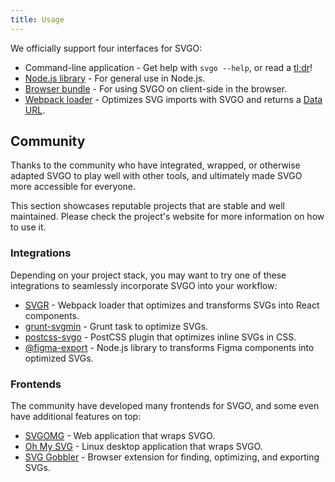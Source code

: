 ```yaml
---
title: Usage
---
```


We officially support four interfaces for SVGO:

- Command-line application - Get help with `svgo --help`, or read a [tl;dr](https://github.com/tldr-pages/tldr/blob/main/pages/common/svgo.md)!
- [Node.js library](./01-node.mdx) - For general use in Node.js.
- [Browser bundle](./02-browser.mdx) - For using SVGO on client-side in the browser.
- [Webpack loader](https://www.npmjs.com/package/svgo-loader) - Optimizes SVG imports with SVGO and returns a [Data URL](https://developer.mozilla.org/en-US/docs/Web/URI/Reference/Schemes/data).

## Community

Thanks to the community who have integrated, wrapped, or otherwise adapted SVGO to play well with other tools, and ultimately made SVGO more accessible for everyone.

This section showcases reputable projects that are stable and well maintained. Please check the project's website for more information on how to use it.

### Integrations

Depending on your project stack, you may want to try one of these integrations to seamlessly incorporate SVGO into your workflow:

- [SVGR](https://react-svgr.com) - Webpack loader that optimizes and transforms SVGs into React components.
- [grunt-svgmin](https://www.npmjs.com/package/grunt-svgmin) - Grunt task to optimize SVGs.
- [postcss-svgo](https://www.npmjs.com/package/postcss-svgo) - PostCSS plugin that optimizes inline SVGs in CSS.
- [@figma-export](https://github.com/marcomontalbano/figma-export) - Node.js library to transforms Figma components into optimized SVGs.

### Frontends

The community have developed many frontends for SVGO, and some even have additional features on top:

- [SVGOMG](https://jakearchibald.github.io/svgomg/) - Web application that wraps SVGO.
- [Oh My SVG](https://flathub.org/apps/re.sonny.OhMySVG) - Linux desktop application that wraps SVGO.
- [SVG Gobbler](https://svggobbler.com) - Browser extension for finding, optimizing, and exporting SVGs.
